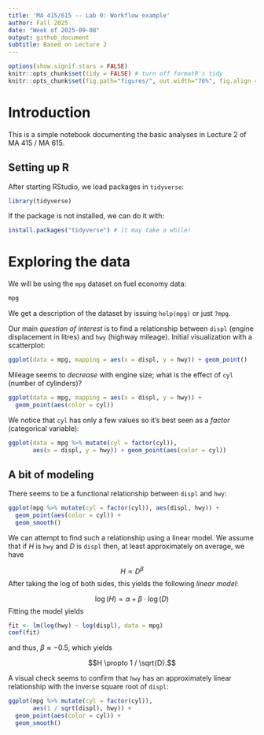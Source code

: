 ```yaml
---
title: 'MA 415/615 -- Lab 0: Workflow example'
author: Fall 2025
date: "Week of 2025-09-08"
output: github_document
subtitle: Based on Lecture 2
---
```


```r
options(show.signif.stars = FALSE)
knitr::opts_chunk$set(tidy = FALSE) # turn off formatR's tidy
knitr::opts_chunk$set(fig.path="figures/", out.width="70%", fig.align = "center")
```

# Introduction

This is a simple notebook documenting the basic analyses in Lecture 2 of MA 415 / MA 615.


## Setting up R

After starting RStudio, we load packages in `tidyverse`:

```r
library(tidyverse)
```

If the package is not installed, we can do it with:

```r
install.packages("tidyverse") # it may take a while!
```

# Exploring the data

We will be using the `mpg` dataset on fuel economy data:

```r
mpg
```

We get a description of the dataset by issuing `help(mpg)` or just `?mpg`.

Our main *question of interest* is to find a relationship between `displ` (engine displacement in litres) and `hwy` (highway mileage). Initial visualization with a scatterplot:

```r
ggplot(data = mpg, mapping = aes(x = displ, y = hwy)) + geom_point()
```

Mileage seems to *decrease* with engine size; what is the effect of `cyl` (number of cylinders)?

```r
ggplot(data = mpg, mapping = aes(x = displ, y = hwy)) +
  geom_point(aes(color = cyl))
```

We notice that `cyl` has only a few values so it's best seen as a *factor* (categorical variable):

```r
ggplot(data = mpg %>% mutate(cyl = factor(cyl)),
       aes(x = displ, y = hwy)) + geom_point(aes(color = cyl))
```


## A bit of modeling

There seems to be a functional relationship between `displ` and `hwy`:

```r
ggplot(mpg %>% mutate(cyl = factor(cyl)), aes(displ, hwy)) +
  geom_point(aes(color = cyl)) +
  geom_smooth()
```

We can attempt to find such a relationship using a linear model. We assume that if $H$ is `hwy` and $D$ is `displ` then, at least approximately on average, we have 

$$H \propto D^{\beta}$$ 
After taking the log of both sides, this yields the following *linear model*:

$$\log(H) = \alpha + \beta \cdot \log(D)$$
Fitting the model yields

```r
fit <- lm(log(hwy) ~ log(displ), data = mpg) 
coef(fit)
```
and thus, $\beta \approx -0.5$, which yields

$$H \propto 1 / \sqrt{D}.$$

A visual check seems to confirm that `hwy` has an approximately linear relationship with the inverse square root of `displ`:

```r
ggplot(mpg %>% mutate(cyl = factor(cyl)),
       aes(1 / sqrt(displ), hwy)) +
  geom_point(aes(color = cyl)) +
  geom_smooth()
```
